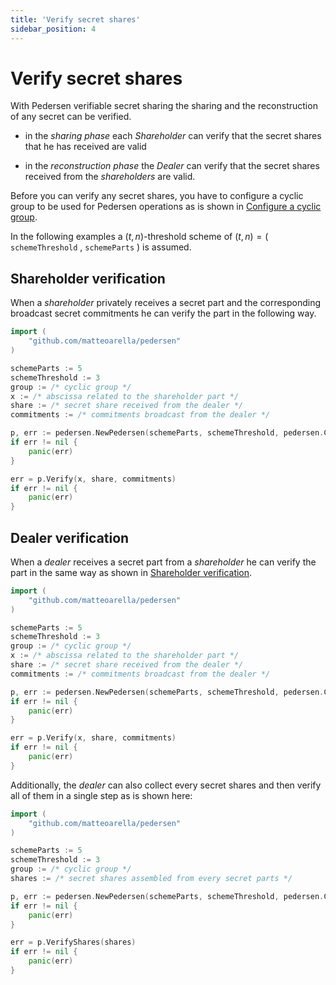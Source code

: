 ```yaml
---
title: 'Verify secret shares'
sidebar_position: 4
---
```


# Verify secret shares

With Pedersen verifiable secret sharing the sharing and the reconstruction of any secret can be verified.

- in the *sharing phase* each *Shareholder* can verify that the secret shares that he has
received are valid

- in the *reconstruction phase* the *Dealer* can verify that the secret shares received from the *shareholders*
are valid.

Before you can verify any secret shares, you have to configure a cyclic group to be used for Pedersen operations as is
shown in [Configure a cyclic group](group).

In the following examples a $(t, n)$-threshold scheme of $(t, n) = ($ `schemeThreshold` , `schemeParts` $)$ is assumed.

## Shareholder verification

When a *shareholder* privately receives a secret part and the corresponding broadcast secret commitments he can verify the part
in the following way.

```go
import (
    "github.com/matteoarella/pedersen"
)

schemeParts := 5
schemeThreshold := 3
group := /* cyclic group */
x := /* abscissa related to the shareholder part */
share := /* secret share received from the dealer */
commitments := /* commitments broadcast from the dealer */

p, err := pedersen.NewPedersen(schemeParts, schemeThreshold, pedersen.CyclicGroup(group))
if err != nil {
	panic(err)
}

err = p.Verify(x, share, commitments)
if err != nil {
	panic(err)
}
```

## Dealer verification

When a *dealer* receives a secret part from a *shareholder* he can verify the part
in the same way as shown in [Shareholder verification](verify#shareholder-verification).

```go
import (
    "github.com/matteoarella/pedersen"
)

schemeParts := 5
schemeThreshold := 3
group := /* cyclic group */
x := /* abscissa related to the shareholder part */
share := /* secret share received from the dealer */
commitments := /* commitments broadcast from the dealer */

p, err := pedersen.NewPedersen(schemeParts, schemeThreshold, pedersen.CyclicGroup(group))
if err != nil {
	panic(err)
}

err = p.Verify(x, share, commitments)
if err != nil {
	panic(err)
}
```

Additionally, the *dealer* can also collect every secret shares and then verify all of them in a
single step as is shown here:

```go
import (
    "github.com/matteoarella/pedersen"
)

schemeParts := 5
schemeThreshold := 3
group := /* cyclic group */
shares := /* secret shares assembled from every secret parts */

p, err := pedersen.NewPedersen(schemeParts, schemeThreshold, pedersen.CyclicGroup(group))
if err != nil {
	panic(err)
}

err = p.VerifyShares(shares)
if err != nil {
	panic(err)
}
```
